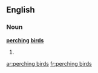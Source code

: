 ==English==

===Noun===
'''[[perching]] [[bird]]s'''

# {{plural of|perching bird}}

[[ar:perching birds]]
[[fr:perching birds]]